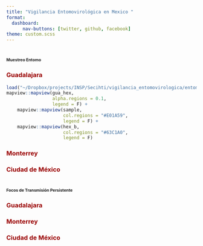 ```yaml
---
title: "Vigilancia Entomovirológica en Mexico "
format: 
  dashboard:
      nav-buttons: [twitter, github, facebook]
theme: custom.scss
---
```



# [**Muestreo Entomo**]{style="font-size:8pt"}

::: panel-tabset
### [**Guadalajara**]{style="color:#990000"}

```r
load("~/Dropbox/projects/INSP/Secihti/vigilancia_entomovirologica/entomovirologia_mexico/8.RData/entomovirological_sampling_guadalajara.RData")
mapview::mapview(gua_hex,
                 alpha.regions = 0.1,
                 legend = F) +
    mapview::mapview(sample,
                     col.regions = "#E01A59",
                     legend = F) +
    mapview::mapview(hex_b,
                     col.regions = "#63C1A0",
                     legend = F)

```


### [**Monterrey**]{style="color:#990000"}

### [**Ciudad de México**]{style="color:#990000"}


:::

# [**Focos de Transmisión Persistente**]{style="font-size:8pt"}

::: panel-tabset

### [**Guadalajara**]{style="color:#990000"}



### [**Monterrey**]{style="color:#990000"}

### [**Ciudad de México**]{style="color:#990000"}

:::



